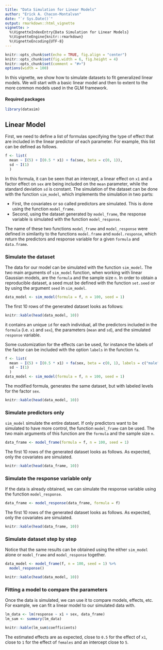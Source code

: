 ```yaml
---
title: "Data Simulation for Linear Models"
author: "Erick A. Chacon-Montalvan"
date: "`r Sys.Date()`"
output: rmarkdown::html_vignette
vignette: >
  %\VignetteIndexEntry{Data Simulation for Linear Models}
  %\VignetteEngine{knitr::rmarkdown}
  %\VignetteEncoding{UTF-8}
---
```


```r
knitr::opts_chunk$set(echo = TRUE, fig.align = "center")
knitr::opts_chunk$set(fig.width = 6, fig.height = 4)
knitr::opts_chunk$set(comment = "#>")
options(width = 100)
```

In this vignette, we show how to simulate datasets to fit generalized linear models.
We will start with a basic linear model and then to extent to the more common models
used in the GLM framework.

#### Required packages

```r
library(datasim)
```

## Linear Model

First, we need to define a list of formulas specifying the type of effect that are
included in the linear predictor of each parameter. For example, this list can be
defined as follows.

```r
f <- list(
  mean ~ I(5) + I(0.5 * x1) + fa(sex, beta = c(0, 1)),
  sd ~ I(1)
  )
```

In this formula, it can be seen that an intercept, a linear effect on `x1` and a
factor effect on `sex` are being included on the `mean` parameter, while the
standard deviation `sd` is constant. The simulation of the dataset can be done with
the function `sim_model`, which implements the simulation in two parts:

- First, the covariates or so called predictors are simulated. This is done using the
  function `model_frame`.
- Second, using the dataset generated by `model_frame`, the response variable is simulated with the function `model_response`.

The name of these two functions `model_frame` and `model_response` were defined in
similarity to the functions `model.frame` and `model.response`, which return the
predictors and response variable for a given `formula` and `data.frame`.

### Simulate the dataset

The data for our model can be simulated with the function `sim_model`.
The two main arguments of `sim_model` function, when working with linear Gaussian
models, are the `formula` and the sample size `n`.
In order to obtain a reproducible dataset, a seed must be defined
with the function `set.seed` or by using the argument `seed` in `sim_model`.

```r
data_model <- sim_model(formula = f, n = 100, seed = 1)
```

The first 10 rows of the generated dataset looks as follows:
```r
knitr::kable(head(data_model, 10))
```

it contains an unique `id` for each individual, all the predictors included in the
`formula` (i.e. `x1` and `sex`), the parameters (`mean` and `sd`), and the simulated
`response` variable.

Some customization for the effects can be used, for instance the labels of the factor
can be included with the option `labels` in the function `fa`.

```r
f <- list(
  mean ~ I(5) + I(0.5 * x1) + fa(sex, beta = c(0, 1), labels = c("male", "female")),
  sd ~ I(1)
  )
data_model <- sim_model(formula = f, n = 100, seed = 1)
```

The modified formula, generates the same dataset, but with labeled levels for the
factor `sex`.

```r
knitr::kable(head(data_model, 10))
```

### Simulate predictors only

`sim_model` simulate the entire dataset. If only predictors want to be simulated to
have more control, the function `model_frame` can be used.  The two main arguments
of this function are the `formula` and the sample size `n`.

```r
data_frame <- model_frame(formula = f, n = 100, seed = 1)
```
The first 10 rows of the generated dataset looks as follows. As expected, only the
covariates are simulated.

```r
knitr::kable(head(data_frame, 10))
```

### Simulate the response variable only

If the data is already obtained, we can simulate the response variable using the
function `model_response`.

```r
data_frame <- model_response(data_frame, formula = f)
```

The first 10 rows of the generated dataset looks as follows. As expected, only the
covariates are simulated.

```r
knitr::kable(head(data_frame, 10))
```

### Simulate dataset step by step

Notice that the same results can be obtained using the either `sim_model` alone or
`model_frame` and `model_response` together.

```r
data_model <- model_frame(f, n = 100, seed = 1) %>%
  model_response()
```

```r
knitr::kable(head(data_model, 10))
```

### Fitting a model to compare the parameters

Once the data is simulated, we can use it to compare models, effects, etc. For
example, we can fit a linear model to our simulated data with.

```r
lm_data <- lm(response ~ x1 + sex, data_frame)
lm_sum <- summary(lm_data)
```

```r
knitr::kable(lm_sum$coefficients)
```

The estimated effects are as expected, close to `0.5` for the effect of `x1`, close
to  `1` for the effect of `females` and an intercept close to `5`.

